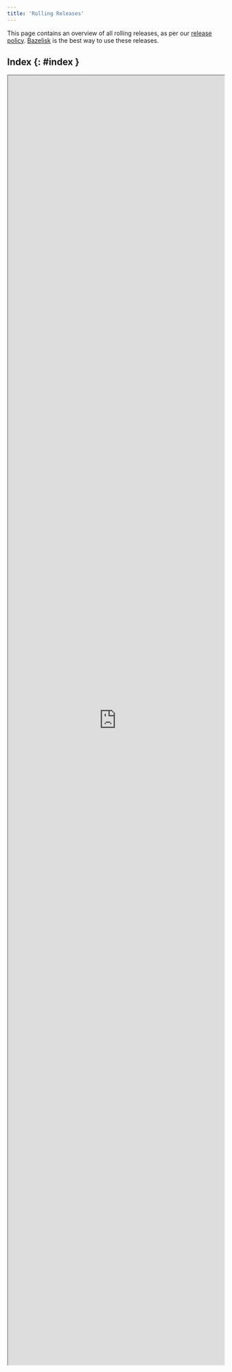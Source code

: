 ```yaml
---
title: 'Rolling Releases'
---
```


This page contains an overview of all rolling releases, as per our
[release policy](https://bazel.build/versions/8.3.0/release#rolling-releases).
[Bazelisk](https://github.com/bazelbuild/bazelisk) is the best way to use
these releases.

## Index {: #index }

<iframe src="https://releases.bazel.build/rolling.html" style="height: 3000px; width: 100%" ></iframe>
